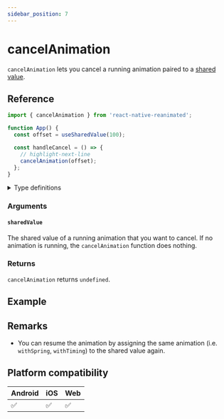 ```yaml
---
sidebar_position: 7
---
```


# cancelAnimation

`cancelAnimation` lets you cancel a running animation paired to a [shared value](/docs/fundamentals/glossary#shared-value).

## Reference

```javascript
import { cancelAnimation } from 'react-native-reanimated';

function App() {
  const offset = useSharedValue(100);

  const handleCancel = () => {
    // highlight-next-line
    cancelAnimation(offset);
  };
}
```

<details>
<summary>Type definitions</summary>

```typescript
type SharedValue<T> = { value: T };

function cancelAnimation<T>(sharedValue: SharedValue<T>): void;
```

</details>

### Arguments

#### `sharedValue`

The shared value of a running animation that you want to cancel. If no animation is running, the `cancelAnimation` function does nothing.

### Returns

`cancelAnimation` returns `undefined`.

## Example


<InteractiveExample src={CancelAnimationSrc} component={CancelAnimation} />

## Remarks

- You can resume the animation by assigning the same animation (i.e. `withSpring`, `withTiming`) to the shared value again.

## Platform compatibility

<div className="platform-compatibility">

| Android | iOS | Web |
| ------- | --- | --- |
| ✅      | ✅  | ✅  |

</div>
